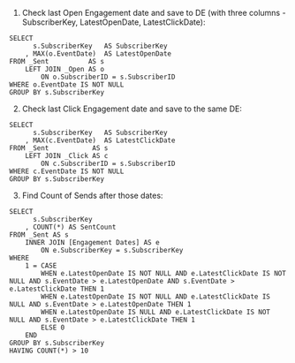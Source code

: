 1. Check last Open Engagement date and save to DE (with three columns - SubscriberKey, LatestOpenDate, LatestClickDate):

```
SELECT
      s.SubscriberKey   AS SubscriberKey
    , MAX(o.EventDate)  AS LatestOpenDate
FROM _Sent          AS s
    LEFT JOIN _Open AS o
        ON o.SubscriberID = s.SubscriberID
WHERE o.EventDate IS NOT NULL
GROUP BY s.SubscriberKey
```

2. Check last Click Engagement date and save to the same DE:

```
SELECT
      s.SubscriberKey   AS SubscriberKey
    , MAX(c.EventDate)  AS LatestClickDate
FROM _Sent           AS s
    LEFT JOIN _Click AS c
        ON c.SubscriberID = s.SubscriberID
WHERE c.EventDate IS NOT NULL
GROUP BY s.SubscriberKey
```

3. Find Count of Sends after those dates:

```
SELECT
      s.SubscriberKey
    , COUNT(*) AS SentCount
FROM _Sent AS s
    INNER JOIN [Engagement Dates] AS e
        ON e.SubscriberKey = s.SubscriberKey
WHERE
    1 = CASE
        WHEN e.LatestOpenDate IS NOT NULL AND e.LatestClickDate IS NOT NULL AND s.EventDate > e.LatestOpenDate AND s.EventDate > e.LatestClickDate THEN 1
        WHEN e.LatestOpenDate IS NOT NULL AND e.LatestClickDate IS NULL AND s.EventDate > e.LatestOpenDate THEN 1
        WHEN e.LatestOpenDate IS NULL AND e.LatestClickDate IS NOT NULL AND s.EventDate > e.LatestClickDate THEN 1
        ELSE 0
    END
GROUP BY s.SubscriberKey
HAVING COUNT(*) > 10
```